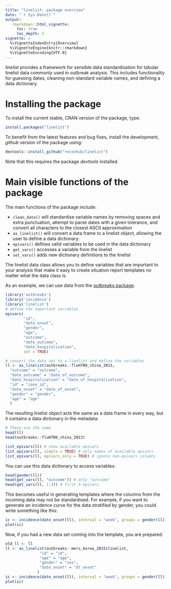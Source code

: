 ```yaml
---
title: "linelist: package overview"
date: "`r Sys.Date()`"
output:
   rmarkdown::html_vignette:
     toc: true
     toc_depth: 2
vignette: >
  %\VignetteIndexEntry{Overview}
  %\VignetteEngine{knitr::rmarkdown}
  %\VignetteEncoding{UTF-8}
---
```


*linelist* provides a framework for sensible data standardisation for tabular
linelist data commonly used in outbreak analysis. This includes functionality
for guessing dates, cleaning non-standard variable names, and defining a data
dictionary.

# Installing the package

To install the current stable, CRAN version of the package, type:

```r
install.packages("linelist")
```

To benefit from the latest features and bug fixes, install the development, *github* version of the package using:

```r
devtools::install_github("reconhub/linelist")
```

Note that this requires the package *devtools* installed.

# Main visible functions of the package

The main functions of the package include:

 - `clean_data()` will standardise variable names by removing spaces and extra
   punctuation, attempt to parse dates with a given tolerance, and convert all
   characters to the closest ASCII approximation
 - `as_linelist()` will convert a data frame to a linelist object, allowing the
   user to define a data dictionary.
 - `epivars()` defines valid variables to be used in the data dictionary
 - `get_vars()` accesses a variable from the linelist
 - `set_vars()` adds new dictionary definitions to the linelist
 
The linelist data class allows you to define variables that are important to
your analysis that make it easy to create situation report templates no matter
what the data class is.

As an example, we can use data from the [outbreaks 
package](https://cran.r-project.org/package=outbreaks). 

```r
library('outbreaks')
library('incidence')
library('linelist')
# define the important variables
epivars(
        "id",
        "date_onset",
        "gender",
        "age",
        "outcome", 
        "date_outcome", 
        "date_hospitalisation", 
        set = TRUE)

# convert the data set to a linelist and define the variables
ll <- as_linelist(outbreaks::fluH7N9_china_2013,
  "outcome" = "outcome", 
  "date_outcome" = "date_of_outcome", 
  "date_hospitalisation" = "date_of_hospitalisation",
  "id" = "case_id",
  "date_onset" = "date_of_onset",
  "gender" = "gender",
  "age" = "age"
  )
```

The resulting linelist object acts the same as a data frame in every way, but
it contains a data dictionary in the metadata:

```r
# These are the same
head(ll)
head(outbreaks::fluH7N9_china_2013)

list_epivars(ll) # show available epivars
list_epivars(ll, simple = TRUE) # only names of available epivars
list_epivars(ll, epivars_only = TRUE) # ignore non-epivars columns


```

You can use this data dictionary to access variables:

```r
head(gender(ll))
head(get_vars(ll, "outcome")) # only "outcome"
head(get_vars(ll, 1:3)) # first 3 epivars

```

This becomes useful in generating templates where the columns from the incoming
data may not be standardised. For example, if you want to generate an incidence
curve for the data stratified by gender, you could write something like this:

```r
ic <- incidence(date_onset(ll), interval = "week", groups = gender(ll))
plot(ic)
```

Now, if you had a new data set coming into the template, you are prepared:

```r
old_ll <- ll
ll <- as_linelist(outbreaks::mers_korea_2015$linelist,
               "id" = "id",
               "age" = "age",
               "gender" = "sex",
               "date_onset" = "dt_onset"
              )
ic <- incidence(date_onset(ll), interval = "week", groups = gender(ll))
plot(ic)
```

